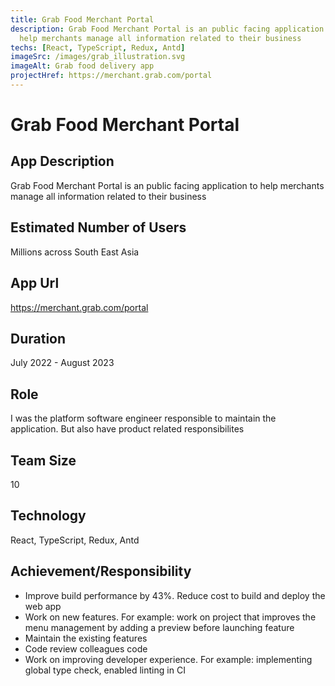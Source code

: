 ```yaml
---
title: Grab Food Merchant Portal
description: Grab Food Merchant Portal is an public facing application to
  help merchants manage all information related to their business
techs: [React, TypeScript, Redux, Antd]
imageSrc: /images/grab_illustration.svg
imageAlt: Grab food delivery app
projectHref: https://merchant.grab.com/portal
---
```



<MdImageContainer>
  <Picture
    src="/images/grab_illustration.svg"
    alt="Food delivery app illustration"
    width="770"
    height="730"
  />
</MdImageContainer>

# Grab Food Merchant Portal

## App Description

Grab Food Merchant Portal is an public facing application to
help merchants manage all information related to their business

## Estimated Number of Users

Millions across South East Asia

## App Url

https://merchant.grab.com/portal

## Duration

July 2022 - August 2023

## Role

I was the platform software engineer responsible to maintain the application. But also have product related responsibilites

## Team Size

10

## Technology

React, TypeScript, Redux, Antd

## Achievement/Responsibility

- Improve build performance by 43%. Reduce cost to build and deploy the web app
- Work on new features. For example: work on project that improves the menu management by adding a preview before launching feature
- Maintain the existing features
- Code review colleagues code
- Work on improving developer experience. For example: implementing global type check, enabled linting in CI
